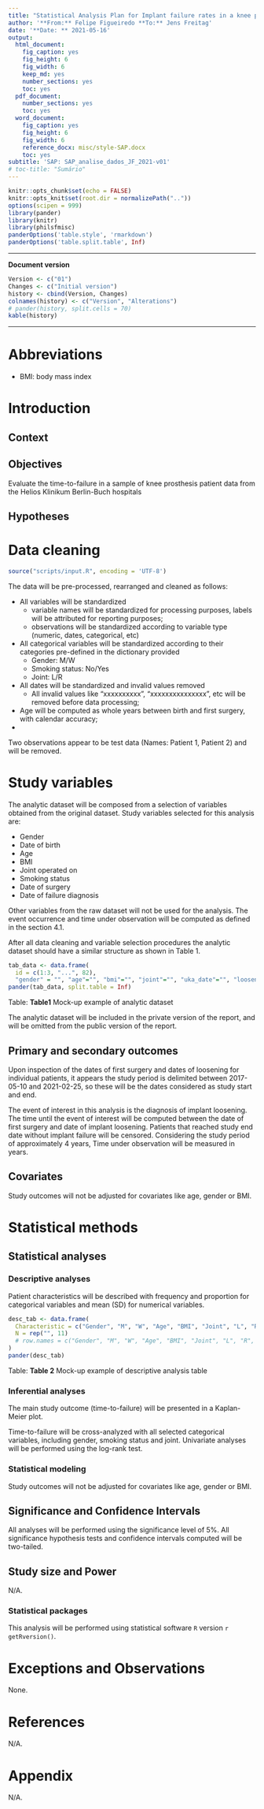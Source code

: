 ```yaml
---
title: "Statistical Analysis Plan for Implant failure rates in a knee prosthesis sub-population of the Helios Klinikum Berlin-Buch hospitals"
author: '**From:** Felipe Figueiredo **To:** Jens Freitag'
date: '**Date: ** 2021-05-16'
output:
  html_document:
    fig_caption: yes
    fig_height: 6
    fig_width: 6
    keep_md: yes
    number_sections: yes
    toc: yes
  pdf_document:
    number_sections: yes
    toc: yes
  word_document:
    fig_caption: yes
    fig_height: 6
    fig_width: 6
    reference_docx: misc/style-SAP.docx
    toc: yes
subtitle: 'SAP: SAP_analise_dados_JF_2021-v01'
# toc-title: "Sumário"
---
```


```r
knitr::opts_chunk$set(echo = FALSE)
knitr::opts_knit$set(root.dir = normalizePath(".."))
options(scipen = 999)
library(pander)
library(knitr)
library(philsfmisc)
panderOptions('table.style', 'rmarkdown')
panderOptions('table.split.table', Inf)
```

---

**Document version**

```r
Version <- c("01")
Changes <- c("Initial version")
history <- cbind(Version, Changes)
colnames(history) <- c("Version", "Alterations")
# pander(history, split.cells = 70)
kable(history)
```

---


# Abbreviations

- BMI: body mass index

# Introduction

## Context

## Objectives

Evaluate the time-to-failure in a sample of knee prosthesis patient data from the Helios Klinikum Berlin-Buch hospitals

## Hypotheses

# Data cleaning

```r
source("scripts/input.R", encoding = 'UTF-8')
```

The data will be pre-processed, rearranged and cleaned as follows:

- All variables will be standardized
  - variable names will be standardized for processing purposes, labels will be attributed for reporting purposes;
  - observations will be standardized according to variable type (numeric, dates, categorical, etc)
- All categorical variables will be standardized according to their categories pre-defined in the dictionary provided
  - Gender: M/W
  - Smoking status: No/Yes
  - Joint: L/R
- All dates will be standardized and invalid values removed
  - All invalid values like "xxxxxxxxxx",  "xxxxxxxxxxxxxxx", etc will be removed before data processing;
- Age will be computed as whole years between birth and first surgery, with calendar accuracy;
- 
  
Two observations appear to be test data (Names: Patient 1, Patient 2) and will be removed.

# Study variables

The analytic dataset will be composed from a selection of variables obtained from the original dataset.
Study variables selected for this analysis are:

- Gender
- Date of birth
- Age
- BMI
- Joint operated on
- Smoking status
- Date of surgery
- Date of failure diagnosis

Other variables from the raw dataset will not be used for the analysis.
The event occurrence and time under observation will be computed as defined in the section 4.1.

After all data cleaning and variable selection procedures the analytic dataset should have a similar structure as shown in Table 1.

```r
tab_data <- data.frame(
  id = c(1:3, "...", 82),
  "gender" = "", "age"="", "bmi"="", "joint"="", "uka_date"="", "loosening_date"="", event="", time="")
pander(tab_data, split.table = Inf)
```

Table: **Table1** Mock-up example of analytic dataset

The analytic dataset will be included in the private version of the report, and will be omitted from the public version of the report.

## Primary and secondary outcomes

Upon inspection of the dates of first surgery and dates of loosening for individual patients, it appears the study period is delimited between 2017-05-10 and 2021-02-25, so these will be the dates considered as study start and end.

The event of interest in this analysis is the diagnosis of implant loosening.
The time until the event of interest will be computed between the date of first surgery and date of implant loosening.
Patients that reached study end date without implant failure will be censored.
Considering the study period of approximately 4 years, Time under observation will be measured in years.

## Covariates

Study outcomes will not be adjusted for covariates like age, gender or BMI.

# Statistical methods

## Statistical analyses

### Descriptive analyses

Patient characteristics will be described with frequency and proportion for categorical variables and mean (SD) for numerical variables.

```r
desc_tab <- data.frame(
  Characteristic = c("Gender", "M", "W", "Age", "BMI", "Joint", "L", "R", "Loosening", "Success", "Failure"),#rep("", 9),
  N = rep("", 11)
  # row.names = c("Gender", "M", "W", "Age", "BMI", "Joint", "L", "R", "Loosening")
)
pander(desc_tab)
```

Table: **Table 2** Mock-up example of descriptive analysis table

### Inferential analyses

The main study outcome (time-to-failure) will be presented in a Kaplan-Meier plot.

Time-to-failure will be cross-analyzed with all selected categorical variables, including gender, smoking status and joint.
Univariate analyses will be performed using the log-rank test.

### Statistical modeling

Study outcomes will not be adjusted for covariates like age, gender or BMI.

## Significance and Confidence Intervals

All analyses will be performed using the significance level of 5%.
All significance hypothesis tests and confidence intervals computed will be two-tailed.

## Study size and Power

N/A.

### Statistical packages

This analysis will be performed using statistical software `R` version `r getRversion()`.

# Exceptions and Observations

None.

# References

N/A.

# Appendix

N/A.
